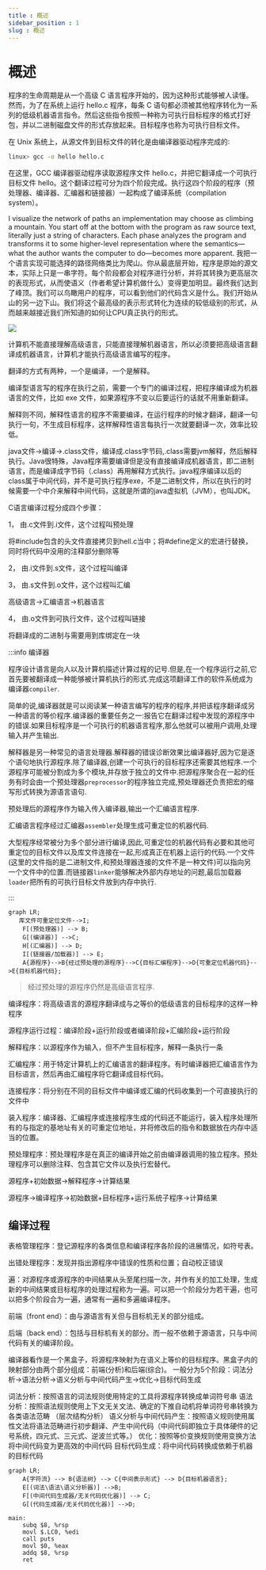 ```yaml
---
title : 概述
sidebar_position : 1
slug : 概述
---
```

# 概述

程序的生命周期是从一个高级 C 语言程序开始的，因为这种形式能够被人读懂。然而，为了在系统上运行 hello.c 程序，每条 C 语句都必须被其他程序转化为一系列的低级机器语言指令。然后这些指令按照一种称为可执行目标程序的格式打好包，并以二进制磁盘文件的形式存放起来。目标程序也称为可执行目标文件。

在 Unix 系统上，从源文件到目标文件的转化是由编译器驱动程序完成的∶
```bash
linux> gcc -o hello hello.c
```

在这里，GCC 编译器驱动程序读取源程序文件 hello.c，并把它翻译成一个可执行目标文件 hello。这个翻译过程可分为四个阶段完成。执行这四个阶段的程序（预处理器、编译器、汇编器和链接器）一起构成了编译系统（compilation system）。

I visualize the network of paths an implementation may choose as climbing a mountain. You start off at the bottom with the program as raw source text, literally just a string of characters. Each phase analyzes the program and transforms it to some higher-level representation where the semantics—what the author wants the computer to do—becomes more apparent.
我把一个语言实现可能选择的路径网络类比为爬山。你从最底层开始，程序是原始的源文本，实际上只是一串字符。每个阶段都会对程序进行分析，并将其转换为更高层次的表现形式，从而使语义（作者希望计算机做什么）变得更加明显。最终我们达到了峰顶。我们可以鸟瞰用户的程序，可以看到他们的代码含义是什么。我们开始从山的另一边下山。我们将这个最高级的表示形式转化为连续的较低级别的形式，从而越来越接近我们所知道的如何让CPU真正执行的形式。

![](/res/mountain.png)

计算机不能直接理解高级语言，只能直接理解机器语言，所以必须要把高级语言翻译成机器语言，计算机才能执行高级语言编写的程序。

翻译的方式有两种，一个是编译，一个是解释。

编译型语言写的程序在执行之前，需要一个专门的编译过程，把程序编译成为机器语言的文件，比如 exe 文件，如果源程序不变以后要运行的话就不用重新翻译。

解释则不同，解释性语言的程序不需要编译，在运行程序的时候才翻译，翻译一句执行一句，不生成目标程序，这样解释性语言每执行一次就要翻译一次，效率比较低。

java文件->编译->.class文件，编译成.class字节码,.class需要jvm解释，然后解释执行。Java很特殊，Java程序需要编译但是没有直接编译成机器语言，即二进制语言，而是编译成字节码（.class）再用解释方式执行。java程序编译以后的class属于中间代码，并不是可执行程序exe，不是二进制文件，所以在执行的时候需要一个中介来解释中间代码，这就是所谓的java虚拟机（JVM），也叫JDK。

C语言编译过程分成四个步骤：

1， 由.c文件到.i文件，这个过程叫预处理

将#include包含的头文件直接拷贝到hell.c当中；将#define定义的宏进行替换，同时将代码中没用的注释部分删除等

2， 由.i文件到.s文件，这个过程叫编译

3， 由.s文件到.o文件，这个过程叫汇编

高级语言->汇编语言->机器语言

4， 由.o文件到可执行文件，这个过程叫链接

将翻译成的二进制与需要用到库绑定在一块

:::info 编译器

程序设计语言是向人以及计算机描述计算过程的记号.但是,在一个程序运行之前,它首先要被翻译成一种能够被计算机执行的形式.完成这项翻译工作的软件系统成为编译器`compiler`.

简单的说,编译器就是可以阅读某一种语言编写的程序的程序,并把该程序翻译成另一种语言的等价程序.编译器的重要任务之一:报告它在翻译过程中发现的源程序中的错误.如果目标程序是一个可执行的机器语言程序,那么他就可以被用户调用,处理输入并产生输出.

解释器是另一种常见的语言处理器.解释器的错误诊断效果比编译器好,因为它是逐个语句地执行源程序.除了编译器,创建一个可执行的目标程序还需要其他程序.一个源程序可能被分割成为多个模块,并存放于独立的文件中.把源程序聚合在一起的任务有时会由一个预处理器`preprocessor`的程序独立完成,预处理器还负责把宏的缩写形式转换为源语言语句.

预处理后的源程序作为输入传入编译器,输出一个汇编语言程序.

汇编语言程序经过汇编器`assembler`处理生成可重定位的机器代码.

大型程序经常被分为多个部分进行编译,因此,可重定位的机器代码有必要和其他可重定位的目标文件以及库文件连接在一起,形成真正在机器上运行的代码.一个文件(这里的文件指的是二进制文件,和预处理器连接的文件不是一种文件)可以指向另一个文件中的位置.而链接器`linker`能够解决外部内存地址的问题,最后加载器`loader`把所有的可执行目标文件放到内存中执行.

:::

```mermaid
graph LR;
   库文件可重定位文件-->I;
    F[(预处理器)] --> B;
    G[(编译器)] -->C;
    H[(汇编器)] --> D;
    I[(链接器/加载器)] --> E;
    A{源程序}-->B{经过预处理的源程序}-->C{目标汇编程序}-->D{可重定位机器代码}-->E{目标机器代码};
```

> 经过预处理的源程序仍然是高级语言程序.

编译程序：将高级语言的源程序翻译成与之等价的低级语言的目标程序的这样一种程序

源程序运行过程：编译阶段+运行阶段或者编译阶段+汇编阶段+运行阶段

解释程序：以源程序作为输入，但不产生目标程序，解释一条执行一条

汇编程序：用于特定计算机上的汇编语言的翻译程序。有时编译器把汇编语言作为目标语言，然后再由汇编程序将它翻译成目标代码。

连接程序：将分别在不同的目标文件中编译或汇编的代码收集到一个可直接执行的文件中

装入程序：编译器、汇编程序或连接程序生成的代码还不能运行，装入程序处理所有的与指定的基地址有关的可重定位地址，并将修改后的指令和数据放在内存中适当的位置。

预处理程序：预处理程序是在真正的编译开始之前由编译器调用的独立程序。预处理程序可以删除注释、包含其它文件以及执行宏替代。

源程序+初始数据→解释程序→计算结果

源程序→编译程序→初始数据+目标程序+运行系统子程序→计算结果


## 编译过程



表格管理程序：登记源程序的各类信息和编译程序各阶段的进展情况，如符号表。

出错处理程序：发现并指出源程序中错误的性质和位置；自动校正错误

遍：对源程序或源程序的中间结果从头至尾扫描一次，并作有关的加工处理，生成新的中间结果或目标程序的处理过程称为一遍。可以把一个阶段分为若干遍，也可以把多个阶段合为一遍，通常有一遍和多遍编译程序。

前端（front end）：由与源语言有关但与目标机无关的部分组成。

后端（back end）：包括与目标机有关的部分。而一般不依赖于源语言，只与中间代码有关的编译阶段。

编译器看作是一个黑盒子，将源程序映射为在语义上等价的目标程序。黑盒子内的映射部分由两个部分组成：前端(分析)和后端(综合)。
一般分为5个阶段：词法分析→语法分析→语义分析与中间代码产生→优化→目标代码生成

词法分析：按照语言的词法规则使用特定的工具将源程序转换成单词符号串
语法分析：按照语法规则使用上下文无关文法、确定的下推自动机将单词符号串转换为各类语法范畴 （层次结构分析）
语义分析与中间代码产生：按照语义规则使用属性文法将语法范畴进行初步翻译、产生中间代码（中间代码即独立于具体硬件的记号系统，四元式、三元式、逆波兰式等。）
优化：按照等价变换规则使用变换方法将中间代码变为更高效的中间代码
目标代码生成：将中间代码转换成依赖于机器的目标代码

```mermaid
graph LR;
    A{字符流} --> B{语法树} --> C{中间表示形式} --> D{目标机器语言};
    E[(词法\语法\语义分析器)] -->B;
    F[(中间代码生成器/无关代码优化器)] --> C;
    G[(代码生成器/无关代码优化器)] -->D;
```

```text
main:
    subq $8, %rsp
    movl $.LC0, %edi
    call puts
    movl $0, %eax
    addq $8, %rsp
    ret
```